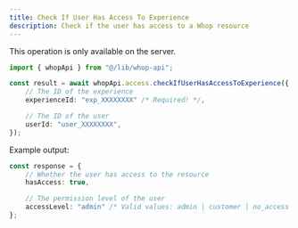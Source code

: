 ```yaml
---
title: Check If User Has Access To Experience
description: Check if the user has access to a Whop resource
---
```

<Note>This operation is only available on the server.</Note>
```typescript
import { whopApi } from "@/lib/whop-api";

const result = await whopApi.access.checkIfUserHasAccessToExperience({
	// The ID of the experience
	experienceId: "exp_XXXXXXXX" /* Required! */,

	// The ID of the user
	userId: "user_XXXXXXXX",
});

```

Example output:

```typescript
const response = {
	// Whether the user has access to the resource
	hasAccess: true,

	// The permission level of the user
	accessLevel: "admin" /* Valid values: admin | customer | no_access */,
};

```
